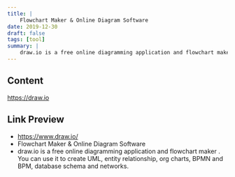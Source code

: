 ```yaml
---
title: |
    Flowchart Maker & Online Diagram Software
date: 2019-12-30
draft: false
tags: [tool]
summary: |
    draw.io is a free online diagramming application and flowchart maker . You can use it to create UML, entity relationship, org charts, BPMN and BPM, database schema and networks.
---
```


## Content

https://draw.io

## Link Preview

- https://www.draw.io/
- Flowchart Maker & Online Diagram Software
- draw.io is a free online diagramming application and flowchart maker . You can use it to create UML, entity relationship, org charts, BPMN and BPM, database schema and networks.
